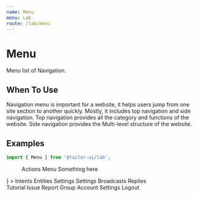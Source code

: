 ```yaml
---
name: Menu
menu: Lab
route: /lab/menu
---
```



# Menu

Menu list of Navigation.

## When To Use

Navigation menu is important for a website, it helps users jump from one site section to another quickly. Mostly, it includes top navigation and side navigation. Top navigation provides all the category and functions of the website. Side navigation provides the Multi-level structure of the website.

## Examples

```js
import { Menu } from '@tailor-ui/lab';
```

<Playground>
  <div style={{ height: 600 }}>
    <Menu defaultActiveSubId="kurator">
      <Menu.MenuDivider />
      <Menu.SubMenu id="kurator" icon="kurator" title="Kurator">
        <Menu.MenuItem id="actions">Actions</Menu.MenuItem>
        <Menu.MenuItem id="menu">Menu</Menu.MenuItem>
      </Menu.SubMenu>
      <Menu.SubMenu
        id="understood"
        icon="understood"
        title="Understood"
        badge="danger"
        header={<div style={{ padding: '4px 16px' }}>Something here</div>}
      >
        <Menu.MenuItem id="intents">Intents</Menu.MenuItem>
        <Menu.MenuItem id="entities">Entities</Menu.MenuItem>
        <Menu.MenuItem id="understood_settings">Settings</Menu.MenuItem>
      </Menu.SubMenu>
      <Menu.SubMenu id="settings" icon="settings" title="Settings">
        <Menu.MenuItem id="settings">Settings</Menu.MenuItem>
      </Menu.SubMenu>
      <Menu.MenuDivider />
      <Menu.SubMenu id="touch" icon="touch" title="Touch">
        <Menu.MenuItem id="broadcasts">Broadcasts</Menu.MenuItem>
        <Menu.MenuItem id="Replies">Replies</Menu.MenuItem>
      </Menu.SubMenu>
      <Menu.MenuDivider />
      <div style={{ flex: 'auto' }} />
      <Menu.SubMenu
        id="tutorial"
        icon={IoMdBook}
        title="Tutorial"
        placement="bottom"
      >
        <Menu.MenuItem id="broadcasts" icon={MdOpenInNew}>
          Tutorial
        </Menu.MenuItem>
        <Menu.MenuItem id="issue" icon={MdOpenInNew}>
          Issue Report
        </Menu.MenuItem>
        <Menu.MenuItem id="group" icon={MdOpenInNew}>
          Group
        </Menu.MenuItem>
      </Menu.SubMenu>
      <Menu.SubMenu
        id="accounts"
        icon={MdAccountCircle}
        title="Accounts"
        placement="bottom"
      >
        <Menu.MenuItem id="account_settings" icon={MdOpenInNew}>
          Account Settings
        </Menu.MenuItem>
        <Menu.MenuItem id="logout" icon={MdOpenInNew}>
          Logout
        </Menu.MenuItem>
      </Menu.SubMenu>
    </Menu>
  </div>
</Playground>
